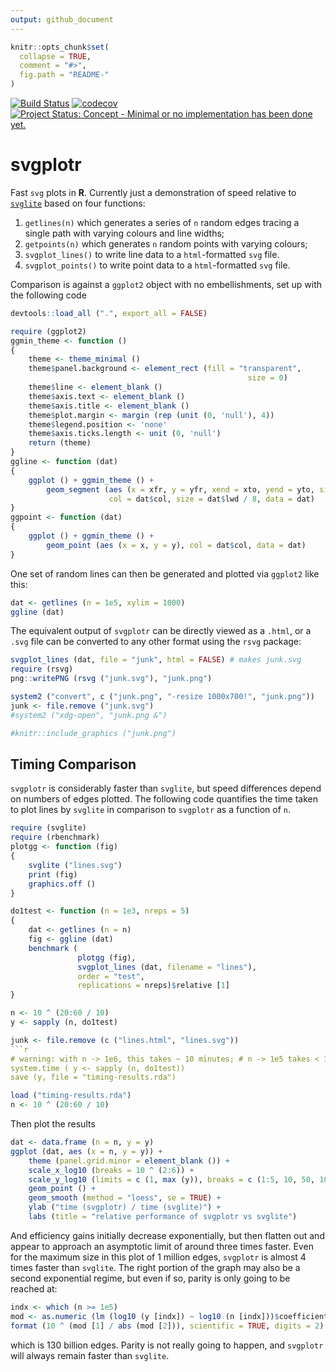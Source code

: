 ```yaml
---
output: github_document
---
```


<!-- README.md is generated from README.Rmd. Please edit that file -->

```r
knitr::opts_chunk$set(
  collapse = TRUE,
  comment = "#>",
  fig.path = "README-"
)
```

[![Build Status](https://travis-ci.org/mpadge/svgplotr.svg)](https://travis-ci.org/mpadge/svgplotr) 
[![codecov](https://codecov.io/gh/mpadge/svgplotr/branch/master/graph/badge.svg)](https://codecov.io/gh/mpadge/svgplotr)
[![Project Status: Concept - Minimal or no implementation has been done yet.](http://www.repostatus.org/badges/0.1.0/concept.svg)](http://www.repostatus.org/#concept)

# svgplotr

Fast `svg` plots in **R**. Currently just a demonstration of speed relative to
[`svglite`](https://github.com/r-lib/svglite) based on four functions:

1. `getlines(n)` which generates a series of `n` random edges tracing a single
   path with varying colours and line widths;
2. `getpoints(n)` which generates `n` random points with varying colours;
3. `svgplot_lines()` to write line data to a `html`-formatted `svg` file.
4. `svgplot_points()` to write point data to a `html`-formatted `svg` file.

Comparison is against a `ggplot2` object with no embellishments, set up with the
following code
```r
devtools::load_all (".", export_all = FALSE)
```
```r
require (ggplot2)
ggmin_theme <- function ()
{
    theme <- theme_minimal ()
    theme$panel.background <- element_rect (fill = "transparent",
                                                     size = 0)
    theme$line <- element_blank ()
    theme$axis.text <- element_blank ()
    theme$axis.title <- element_blank ()
    theme$plot.margin <- margin (rep (unit (0, 'null'), 4))
    theme$legend.position <- 'none'
    theme$axis.ticks.length <- unit (0, 'null')
    return (theme)
}
ggline <- function (dat)
{
    ggplot () + ggmin_theme () +
        geom_segment (aes (x = xfr, y = yfr, xend = xto, yend = yto, size = lwd),
                      col = dat$col, size = dat$lwd / 8, data = dat)
}
ggpoint <- function (dat)
{
    ggplot () + ggmin_theme () +
        geom_point (aes (x = x, y = y), col = dat$col, data = dat)
}
```
One set of random lines can then be generated and plotted via `ggplot2` like
this:
```r
dat <- getlines (n = 1e5, xylim = 1000)
ggline (dat)
```

The equivalent output of `svgplotr` can be directly viewed as a `.html`, or a
`.svg` file can be converted to any other format using the `rsvg` package:
```r
svgplot_lines (dat, file = "junk", html = FALSE) # makes junk.svg
require (rsvg)
png::writePNG (rsvg ("junk.svg"), "junk.png")
```
```r
system2 ("convert", c ("junk.png", "-resize 1000x700!", "junk.png"))
junk <- file.remove ("junk.svg")
#system2 ("xdg-open", "junk.png &")
```
```r
#knitr::include_graphics ("junk.png")
```


## Timing Comparison

`svgplotr` is considerably faster than `svglite`, but speed differences depend
on numbers of edges plotted. The following code quantifies the time
taken to plot lines by `svglite` in comparison to `svgplotr` as a function of
`n`.
```r
require (svglite)
require (rbenchmark)
plotgg <- function (fig)
{
    svglite ("lines.svg")
    print (fig)
    graphics.off ()
}

do1test <- function (n = 1e3, nreps = 5)
{
    dat <- getlines (n = n)
    fig <- ggline (dat)
    benchmark (
               plotgg (fig),
               svgplot_lines (dat, filename = "lines"),
               order = "test",
               replications = nreps)$relative [1]
}

n <- 10 ^ (20:60 / 10)
y <- sapply (n, do1test)
```
```r
junk <- file.remove (c ("lines.html", "lines.svg"))
```r
# warning: with n -> 1e6, this takes ~ 10 minutes; # n -> 1e5 takes < 1 minute
system.time ( y <- sapply (n, do1test))
save (y, file = "timing-results.rda")
```
```r
load ("timing-results.rda")
n <- 10 ^ (20:60 / 10)
```
Then plot the results
```r
dat <- data.frame (n = n, y = y)
ggplot (dat, aes (x = n, y = y)) +
    theme (panel.grid.minor = element_blank ()) +
    scale_x_log10 (breaks = 10 ^ (2:6)) +
    scale_y_log10 (limits = c (1, max (y)), breaks = c (1:5, 10, 50, 100)) +
    geom_point () +
    geom_smooth (method = "loess", se = TRUE) +
    ylab ("time (svgplotr) / time (svglite)") +
    labs (title = "relative performance of svgplotr vs svglite")
```

And efficiency gains initially decrease exponentially, but then flatten out and
appear to approach an asymptotic limit of around three times faster. Even for
the maximum size in this plot of 1 million edges, `svgplotr` is almost 4 times
faster than `svglite`. The right portion of the graph may also be a second
exponential regime, but even if so, parity is only going to be reached at:
```r
indx <- which (n >= 1e5)
mod <- as.numeric (lm (log10 (y [indx]) ~ log10 (n [indx]))$coefficients)
format (10 ^ (mod [1] / abs (mod [2])), scientific = TRUE, digits = 2)
```
which is 130 billion edges. Parity is not really going to happen, and `svgplotr`
will always remain faster than `svglite`.

